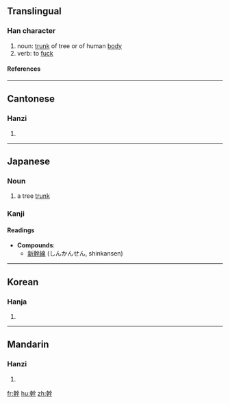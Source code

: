 {{see|干}}

==Translingual==
===Han character===
{{Han char|rn=51|rad=干|as=10|sn=13|four=4844<sub>1</sub>|canj=十十人一十 (JJOMJ)}}
# noun: [[trunk]] of tree or of human [[body]]
# verb: to [[fuck]] {{zh-attention}}
====References====
{{Han ref|kx=0341.090|dkj=09183|dj=0650.010|hdz=10409.090|uh=5E79|ud=24185|bh=B746|bd=46918}}
----
==Cantonese==
===Hanzi===
{{yue-hanzi|jyut=|y=gon3}}
# {{defn|Cantonese}}
----
== Japanese ==
=== Noun ===
{{ja-noun|k|hira=みき|rom=miki}}
# a tree [[trunk]]
===Kanji===
{{ja-kanji|grade=5|rs=十11}}
====Readings====
{{ja-readings|on=[[かん]] (kan)|kun=[[みき]] (miki), [[わざ]] (waza)}}
* '''Compounds''':
** [[新幹線]] (しんかんせん, shinkansen)
----
==Korean==
===Hanja===
{{ko-hanja|hangeul=[[간]]|rv=gan|mr=kan}}
# {{defn|Korean}}
----
==Mandarin==
===Hanzi===
{{cmn-hanzi|sim=干|pin=[[gàn]] (gan4)|wg=kan<sup>4</sup>}}
# {{defn|Mandarin}}

[[fr:幹]]
[[hu:幹]]
[[zh:幹]]
